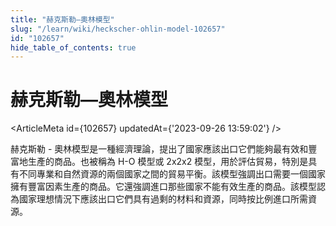 ```yaml
---
title: "赫克斯勒—奧林模型"
slug: "/learn/wiki/heckscher-ohlin-model-102657"
id: "102657"
hide_table_of_contents: true
---
```



# 赫克斯勒—奧林模型

<ArticleMeta id={102657} updatedAt={'2023-09-26 13:59:02'} />
<div className='border-solid border-b border-t-0 my-4 border-[var(--ifm-color-gray-300)]' />

赫克斯勒 - 奧林模型是一種經濟理論，提出了國家應該出口它們能夠最有效和豐富地生產的商品。也被稱為 H-O 模型或 2x2x2 模型，用於評估貿易，特別是具有不同專業和自然資源的兩個國家之間的貿易平衡。該模型強調出口需要一個國家擁有豐富因素生產的商品。它還強調進口那些國家不能有效生產的商品。該模型認為國家理想情況下應該出口它們具有過剩的材料和資源，同時按比例進口所需資源。
